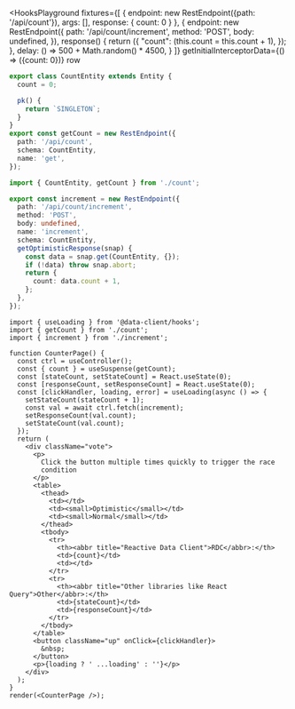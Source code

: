 
<HooksPlayground fixtures={[
{
endpoint: new RestEndpoint({path: '/api/count'}),
args: [],
response: { count: 0 }
},
{
endpoint: new RestEndpoint({
path: '/api/count/increment',
method: 'POST',
body: undefined,
}),
response() {
return ({
"count": (this.count = this.count + 1),
});
},
delay: () => 500 + Math.random() * 4500,
}
]}
getInitialInterceptorData={() => ({count: 0})}
row
>

```ts title="count" collapsed
export class CountEntity extends Entity {
  count = 0;

  pk() {
    return `SINGLETON`;
  }
}
export const getCount = new RestEndpoint({
  path: '/api/count',
  schema: CountEntity,
  name: 'get',
});
```

```ts title="increment" {9-15}
import { CountEntity, getCount } from './count';

export const increment = new RestEndpoint({
  path: '/api/count/increment',
  method: 'POST',
  body: undefined,
  name: 'increment',
  schema: CountEntity,
  getOptimisticResponse(snap) {
    const data = snap.get(CountEntity, {});
    if (!data) throw snap.abort;
    return {
      count: data.count + 1,
    };
  },
});
```

```tsx title="CounterPage" collapsed
import { useLoading } from '@data-client/hooks';
import { getCount } from './count';
import { increment } from './increment';

function CounterPage() {
  const ctrl = useController();
  const { count } = useSuspense(getCount);
  const [stateCount, setStateCount] = React.useState(0);
  const [responseCount, setResponseCount] = React.useState(0);
  const [clickHandler, loading, error] = useLoading(async () => {
    setStateCount(stateCount + 1);
    const val = await ctrl.fetch(increment);
    setResponseCount(val.count);
    setStateCount(val.count);
  });
  return (
    <div className="vote">
      <p>
        Click the button multiple times quickly to trigger the race
        condition
      </p>
      <table>
        <thead>
          <td></td>
          <td><small>Optimistic</small></td>
          <td><small>Normal</small></td>
        </thead>
        <tbody>
          <tr>
            <th><abbr title="Reactive Data Client">RDC</abbr>:</th>
            <td>{count}</td>
            <td></td>
          </tr>
          <tr>
            <th><abbr title="Other libraries like React Query">Other</abbr>:</th>
            <td>{stateCount}</td>
            <td>{responseCount}</td>
          </tr>
        </tbody>
      </table>
      <button className="up" onClick={clickHandler}>
        &nbsp;
      </button>
      <p>{loading ? ' ...loading' : ''}</p>
    </div>
  );
}
render(<CounterPage />);
```

</HooksPlayground>